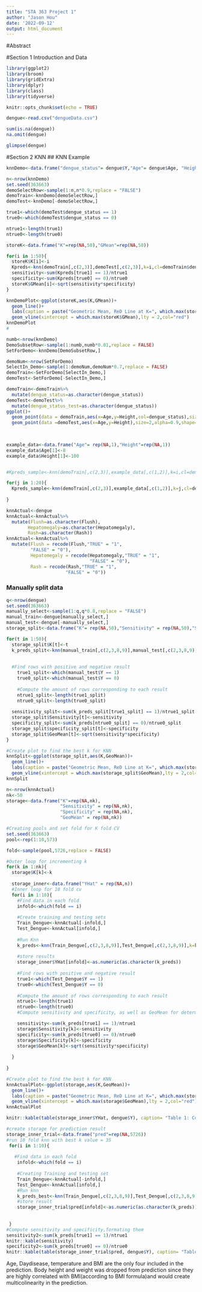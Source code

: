 ```yaml
---
title: "STA 363 Project 1"
author: "Jason Hou"
date: '2022-09-12'
output: html_document
---
```


#Abstract



#Section 1 Introduction and Data


```r
library(ggplot2)
library(broom)
library(gridExtra)
library(dplyr)
library(class)
library(tidyverse)
```

```r
knitr::opts_chunk$set(echo = TRUE)
```

```r
dengue<-read.csv("dengueData.csv")
```

```r
sum(is.na(dengue))
na.omit(dengue)
```

```r
glimpse(dengue)
```

#Section 2 KNN
## KNN Example

```r
knnDemo<-data.frame("dengue_status"= dengue$Y,"Age"= dengue$Age, "Height"= dengue$Height)
```

```r
n<-nrow(knnDemo)
set.seed(363663)
demoSelectRow<-sample(1:n,n*0.9,replace = "FALSE")
demoTrain<-knnDemo[demoSelectRow,]
demoTest<-knnDemo[-demoSelectRow,]

true1<-which(demoTest$dengue_status == 1)
true0<-which(demoTest$dengue_status == 0)

ntrue1<-length(true1)
ntrue0<-length(true0)

storeK<-data.frame("K"=rep(NA,50),"GMean"=rep(NA,50))

for(i in 1:50){
  storeK$K[i]<-i
  Kpreds<-knn(demoTrain[,c(2,3)],demoTest[,c(2,3)],k=i,cl=demoTrain$dengue_status)
  sensitivity<-sum(Kpreds[true1] == 1)/ntrue1
  specificity<-sum(Kpreds[true0] == 0)/ntrue0
  storeK$GMean[i]<-sqrt(sensitivity*specificity)
}

knnDemoPlot<-ggplot(storeK,aes(K,GMean))+
  geom_line()+
  labs(caption = paste("Geometric Mean, ReD Line at K=", which.max(storeK$GMean)),title = "Figure 1",y = " ")+
  geom_vline(xintercept = which.max(storeK$GMean),lty = 2,col="red")
knnDemoPlot
#
```





```r
numb<-nrow(knnDemo)
DemoSubsetRow<-sample(1:numb,numb*0.01,replace = FALSE)
SetForDemo<-knnDemo[DemoSubsetRow,]  

demoNum<-nrow(SetForDemo)
SelectIn_Demo<-sample(1:demoNum,demoNum*0.7,replace = FALSE)
demoTrain<-SetForDemo[SelectIn_Demo,]
demoTest<-SetForDemo[-SelectIn_Demo,]
```


```r
demoTrain<-demoTrain%>%
  mutate(dengue_status=as.character(dengue_status))
demoTest<-demoTest%>%
  mutate(dengue_status_test=as.character(dengue_status))
ggplot()+
  geom_point(data = demoTrain,aes(x=Age,y=Height,col=dengue_status),size=2,alpha=0.9,shape=19)+
  geom_point(data =demoTest,aes(x=Age,y=Height),size=2,alpha=0.9,shape=4)
  
  
```

```r
example_data<-data.frame("Age"= rep(NA,1),"Height"=rep(NA,1))
example_data$Age[1]<-8
example_data$Height[1]<-100


#Kpreds_sample<-knn(demoTrain[,c(2,3)],example_data[,c(1,2)],k=i,cl=demoTrain$dengue_status)

for(j in 1:20){
  Kpreds_sample<-knn(demoTrain[,c(2,3)],example_data[,c(1,2)],k=j,cl=demoTrain$dengue_status)
  
}
```



```r
knnActual<-dengue
knnActual<-knnActual%>%
  mutate(Flush=as.character(Flush),
        Hepatomegaly=as.character(Hepatomegaly),
        Rash=as.character(Rash))
knnActual<-knnActual%>%
  mutate(Flush = recode(Flush,"TRUE" = "1",
         "FALSE" = "0"),
         Hepatomegaly = recode(Hepatomegaly,"TRUE" = "1",
                               "FALSE" = "0"),
         Rash = recode(Rash,"TRUE" = "1",
                      "FALSE" = "0"))
```


### Manually split data

```r
q<-nrow(dengue)
set.seed(363663)
manually_select<-sample(1:q,q*0.8,replace = "FALSE")
manual_train<-dengue[manually_select,]
manual_test<-dengue[-manually_select,]
storage_split<-data.frame("K"= rep(NA,50),"Sensitivity" = rep(NA,50),"Specificity" = rep(NA,50),"GeoMean"= rep(NA,50))

for(t in 1:50){
  storage_split$K[t]<-t
  k_preds_split<-knn(manual_train[,c(2,3,8,9)],manual_test[,c(2,3,8,9)],k=t,cl=manual_train$Y)
  
  
  #Find rows with positive and negative result
    true1_split<-which(manual_test$Y == 1)
    true0_split<-which(manual_test$Y == 0)
    
    #Compute the amount of rows corresponding to each result
    ntrue1_split<-length(true1_split)
    ntrue0_split<-length(true0_split)
  
  sensitivity_split<-sum(k_preds_split[true1_split] == 1)/ntrue1_split
  storage_split$Sensitivity[t]<-sensitivity
  specificity_split<-sum(k_preds[ntrue0_split] == 0)/ntrue0_split
  storage_split$specificity_split[t]<-specificity
  storage_split$GeoMean[t]<-sqrt(sensitivity*specificity)
}

```


```r
#Create plot to find the best k for KNN 
knnSplit<-ggplot(storage_split,aes(K,GeoMean))+
  geom_line()+
  labs(caption = paste("Geometric Mean, ReD Line at K=", which.max(storage_split$GeoMean)),title = "Figure 1",y = " ")+
  geom_vline(xintercept = which.max(storage_split$GeoMean),lty = 2,col="red")
knnSplit
```



```r
n<-nrow(knnActual)
nk<-50
storage<-data.frame("K"=rep(NA,nk),
                    "Sensitivity" = rep(NA,nk),
                    "Specificity" = rep(NA,nk),
                    "GeoMean" = rep(NA,nk))

#Creating pools and set fold for K fold CV
set.seed(363663)
pool<-rep(1:10,573)

fold<-sample(pool,5726,replace = FALSE)

#Outer loop for incrementing k 
for(k in 1:nk){
  storage$K[k]<-k
  
  storage_inner<-data.frame("YHat" = rep(NA,n))
  #Inner loop for 10 fold cv
  for(i in 1:10){
    #Find data in each fold
    infold<-which(fold == i)
    
    #Create training and testing sets
    Train_Dengue<-knnActual[-infold,]
    Test_Dengue<-knnActual[infold,]
    
    #Run Knn
    k_preds<-knn(Train_Dengue[,c(2,3,8,9)],Test_Dengue[,c(2,3,8,9)],k=k,cl=Train_Dengue$Y)
    
    #store results
    storage_inner$YHat[infold]<-as.numeric(as.character(k_preds))
    
    #Find rows with positive and negative result
    true1<-which(Test_Dengue$Y == 1)
    true0<-which(Test_Dengue$Y == 0)
    
    #Compute the amount of rows corresponding to each result
    ntrue1<-length(true1)
    ntrue0<-length(true0)
    #Compute sensitivity and specificity, as well as GeoMean for determining the best value for k

    sensitivity<-sum(k_preds[true1] == 1)/ntrue1
    storage$Sensitivity[k]<-sensitivity
    specificity<-sum(k_preds[true0] == 0)/ntrue0
    storage$Specificity[k]<-specificity
    storage$GeoMean[k]<-sqrt(sensitivity*specificity)
    
  }
  
}

```

```r
#Create plot to find the best k for KNN 
knnActualPlot<-ggplot(storage,aes(K,GeoMean))+
  geom_line()+
  labs(caption = paste("Geometric Mean, ReD Line at K=", which.max(storage$GeoMean)),title = "Figure 1",y = " ")+
  geom_vline(xintercept = which.max(storage$GeoMean),lty = 2,col="red")
knnActualPlot
```

```r
knitr::kable(table(storage_inner$YHat, dengue$Y), caption= "Table 1: Confusion Matrix ", col = c("True Not", "True Dengue"))
```

```r
#create storage for prediction result
storage_inner_trial<-data.frame("pred"=rep(NA,5726))
#run 10 fold knn with best k value = 35
 for(i in 1:10){
   
   #Find data in each fold
    infold<-which(fold == i)
    
    #Creating Training and testing set
    Train_Dengue<-knnActual[-infold,]
    Test_Dengue<-knnActual[infold,]
    #Run knn
    k_preds_best<-knn(Train_Dengue[,c(2,3,8,9)],Test_Dengue[,c(2,3,8,9)],k=35,cl=Train_Dengue$Y)
    #store result
    storage_inner_trial$pred[infold]<-as.numeric(as.character(k_preds))
    
    
 }
#Compute sensitivity and specificity,formating them
sensitivity2<-sum(k_preds[true1] == 1)/ntrue1
knitr::kable(sensitivity)
specificity2<-sum(k_preds[true0] == 0)/ntrue0
knitr::kable(table(storage_inner_trial$pred, dengue$Y), caption= "Table 1: Confusion Matrix ", col = c("True Not", "True Dengue"))  
```
Age, Daydisease, temperature and BMI are the only four included in the prediction. Body height and weight was dropped from prediction since they are highly correlated with BMI(according to BMI formula)and  would create multicolinearity in the prediction.
         


